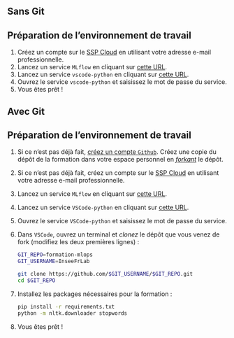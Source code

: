 ::: {.panel-tabset}
## Sans Git

::::{.callout-tip collapse="true" icon=false}
## Préparation de l'environnement de travail


:::::{.nonincremental}
1. Créez un compte sur le [SSP Cloud](https://datalab.sspcloud.fr/home) en utilisant votre adresse e-mail professionnelle.
2. Lancez un service `MLflow` en cliquant sur [cette URL](https://datalab.sspcloud.fr/launcher/automation/mlflow?autoLaunch=true).
3. Lancez un service `vscode-python` en cliquant sur [cette URL](https://datalab.sspcloud.fr/launcher/ide/vscode-python?autoLaunch=true&init.personalInit=«https%3A%2F%2Fraw.githubusercontent.com%2FInseeFrLab%2Fformation-mlops%2Fmain%2Finit.sh»&networking.user.enabled=true).
4. Ouvrez le service `vscode-python` et saisissez le mot de passe du service.
5. Vous êtes prêt !
:::::
::::

## Avec Git

::::{.callout-tip collapse="true" icon=false}
## Préparation de l'environnement de travail


:::::{.nonincremental}
1. Si ce n'est pas déjà fait, [créez un compte `Github`](https://github.com/signup?ref_cta=Sign+up&ref_loc=header+logged+out&ref_page=%2F&source=header-home). Créez une copie du dépôt de la formation dans votre espace personnel en [*forkant*](https://github.com/InseeFrLab/formation-mlops/fork) le dépôt.
2. Si ce n'est pas déjà fait, créez un compte sur le [SSP Cloud](https://datalab.sspcloud.fr/home) en utilisant votre adresse e-mail professionnelle.
3. Lancez un service `MLflow` en cliquant sur [cette URL](https://datalab.sspcloud.fr/launcher/automation/mlflow?autoLaunch=true).
4. Lancez un service `VSCode-python` en cliquant sur [cette URL](https://datalab.sspcloud.fr/launcher/ide/vscode-python?autoLaunch=true&git.cache=«172800»).
5. Ouvrez le service `VSCode-python` et saisissez le mot de passe du service.
6. Dans `VSCode`, ouvrez un terminal et *clonez* le dépôt que vous venez de fork (modifiez les deux premières lignes) :

    ```.sh
    GIT_REPO=formation-mlops
    GIT_USERNAME=InseeFrLab

    git clone https://github.com/$GIT_USERNAME/$GIT_REPO.git
    cd $GIT_REPO
    ```
7. Installez les packages nécessaires pour la formation :

    ```sh
    pip install -r requirements.txt
    python -m nltk.downloader stopwords
    ```

8. Vous êtes prêt !
:::::
::::

:::
